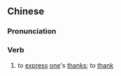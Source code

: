 {{also|称谢}}
==Chinese==
{{zh-forms|s=称谢}}

===Pronunciation===
{{zh-pron
|m=chēngxiè
|cat=v
}}

===Verb===
{{zh-verb}}

# to [[express]] [[one]]'s [[thanks]]; to [[thank]]